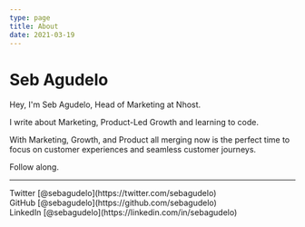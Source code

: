 ```yaml
---
type: page
title: About
date: 2021-03-19
---
```


# Seb Agudelo

Hey, I'm Seb Agudelo, Head of Marketing at Nhost. 

I write about Marketing, Product-Led Growth and learning to code.

With Marketing, Growth, and Product all merging now is the perfect time to focus on customer experiences and seamless customer journeys.

Follow along.


---

<div>
  Twitter [@sebagudelo](https://twitter.com/sebagudelo)
  <br />
  GitHub [@sebagudelo](https://github.com/sebagudelo)
  <br />
  LinkedIn [@sebagudelo](https://linkedin.com/in/sebagudelo)
</div>
